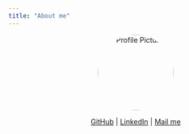 ---
title: "About me"
---


<p align="center">
  <!-- Profile Image -->
  <img src="images/profile.jpg" alt="Profile Picture" style="border-radius: 50%; width: 150px; height: 150px;">
</p>

<p align="center">
  [GitHub](https://github.com/Adlieben){target="_blank"} | 
  [LinkedIn](https://www.linkedin.com/in/adam-maghout-130565213/){target="_blank"} | 
  [Mail me](mailto:a.maghout@uu.nl)
</p>